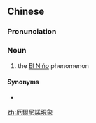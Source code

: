 ==Chinese==
{{zh-forms|s=厄尔尼诺现象|type=42}}
{{wikipedia|lang=zh}}

===Pronunciation===
{{zh-pron
|m=è'ěrnínuò xiànxiàng
|c=ak1 ji5 nei4 nok6 jin6 zoeng6,aak1 ji5 nei4 nok6 jin6 zoeng6
|cat=n
}}

===Noun===
{{zh-noun}}

# {{lb|zh|chiefly|_|Mainland}} the [[El Niño]] phenomenon

====Synonyms====
* {{zh-l|聖嬰現象}}

[[zh:厄爾尼諾現象]]
